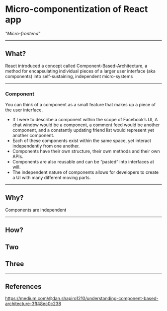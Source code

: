 
# Micro-componentization of React app

<Appear>

_"Micro-frontend"_

</Appear>

---

## What?

React introduced a concept called Component-Based-Architecture, a method for encapsulating individual pieces of a larger user interface (aka components) into self-sustaining, independent micro-systems

---

### Component

You can think of a component as a small feature that makes up a piece of the user interface.

<Notes>

- If I were to describe a component within the scope of Facebook’s UI, A chat window would be a component, a comment feed would be another component, and a constantly updating friend list would represent yet another component.
- Each of these components exist within the same space, yet interact independently from one another. 
- Components have their own structure, their own methods and their own APIs. 
- Components are also reusable and can be “pasted” into interfaces at will. 
- The independent nature of components allows for developers to create a UI with many different moving parts.

</Notes>

---

## Why?

Components are independent

---

## How?

<Appear>

## Two

## Three

</Appear>

---

## References

https://medium.com/@dan.shapiro1210/understanding-component-based-architecture-3ff48ec0c238